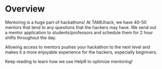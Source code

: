 # Overview 

Mentoring is a huge part of hackathons! At TAMUhack, we have 40-50 mentors that tend to any questions
that the hackers may have. We send out a mentor application to students/professors and schedule them for 2 hour shifts
throughout the day.

Allowing access to mentors pushes your hackathon to the next level and makes it a more enjoyable experience for the hackers,
especially beginners.

Keep reading to learn how we use HelpR to optimize mentoring!

